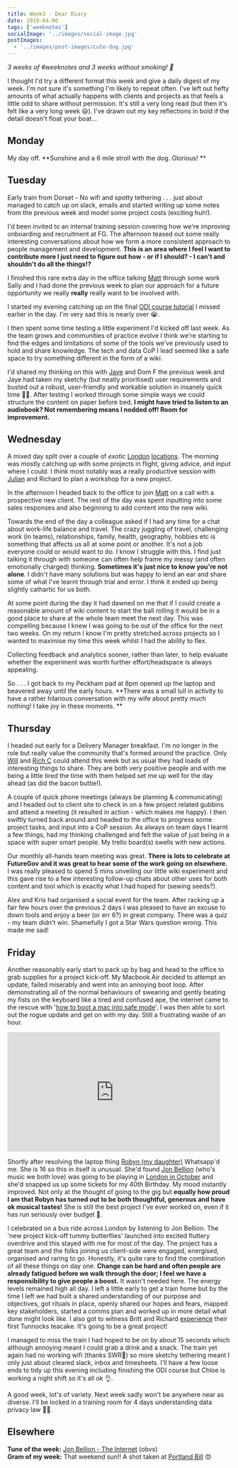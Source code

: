```yaml
---
title: Week3 - Dear Diary
date: 2019-04-06
tags: ['weeknotes']
socialImage: '../images/social-image.jpg'
postImages:
  - '../images/post-images/cute-dog.jpg'
---
```



_3 weeks of #weeknotes and 3 weeks without smoking! 🎉_

I thought I'd try a different format this week and give a daily digest of my week. I'm not sure it's something I'm likely to repeat often. I've left out hefty amounts of what actually happens with clients and projects as that feels a little odd to share without permission. It's still a very long read (but then it's felt like a very long week 😃). I've drawn out my key reflections in bold if the detail doesn't float your boat...

## Monday

My day off. **Sunshine and a 6 mile stroll with the dog. Glorious! **

## Tuesday

Early train from Dorset - No wifi and spotty tethering . . . just about managed to catch up on slack, emails and started writing up some notes from the previous week and model some project costs (exciting huh!).

I'd been invited to an internal training session covering how we're improving onboarding and recruitment at FG. The afternoon teased out some really interesting conversations about how we form a more consistent approach to people management and development. **This is an area where I feel I want to contribute more I just need to figure out how - or if I should? - I can't and shouldn't do all the things!?**

I finished this rare extra day in the office talking [Matt](https://twitter.com/Skinner_M) through some work Sally and I had done the previous week to plan our approach for a future opportunity we really **really** really want to be involved with.

I started my evening catching up on the final [ODI course tutorial](https://theodi.org/events/courses/) I missed earlier in the day. I'm very sad this is nearly over 😭.

I then spent some time testing a little experiment I'd kicked off last week. As the team grows and communities of practice evolve I think we're starting to find the edges and limitations of some of the tools we've previously used to hold and share knowledge. The tech and data CoP I lead seemed like a safe space to try something different in the form of a wiki.

I'd shared my thinking on this with [Jaye](https://twitter.com/dinosaurenby) and Dom F the previous week and Jaye had taken my sketchy (but neatly prioritised) user requirements and busted out a robust, user-friendly and workable solution in insanely quick time 💪😍. After testing I worked through some simple ways we could structure the content on paper before bed. **I might have tried to listen to an audiobook? Not remembering means I nodded off! Room for improvement.**

## Wednesday

A mixed day split over a couple of _exotic_ [London](https://en.wikipedia.org/wiki/Windsor_House,_London) [locations](https://www.google.co.uk/maps/place/FutureGov/@51.5047802,-0.0883868,15z/data=!4m5!3m4!1s0x0:0xcf4b29ffe0dfab16!8m2!3d51.5047802!4d-0.0883868). The morning was mostly catching up with some projects in flight, giving advice, and input where I could. I think most notably was a really productive session with [Julian](https://twitter.com/Julesequity) and Richard to plan a workshop for a new project.

In the afternoon I headed back to the office to join [Matt](https://twitter.com/Skinner_M) on a call with a prospective new client. The rest of the day was spent inputting into some sales responses and also beginning to add content into the new wiki.

Towards the end of the day a colleague asked if I had any time for a chat about work-life balance and travel. The crazy juggling of travel, challenging work (in teams), relationships, family, health, geography, hobbies etc is something that affects us all at some point or another. It's not a job everyone could or would want to do. I know I struggle with this. I find just talking it through with someone can often help frame my messy (and often emotionally charged) thinking. **Sometimes it's just nice to know you're not alone**. I didn't have many solutions but was happy to lend an ear and share some of what I've learnt through trial and error. I think it ended up being slightly cathartic for us both.

At some point during the day it had dawned on me that if I could create a reasonable amount of wiki content to start the ball rolling it would be in a good place to share at the whole team meet the next day. This was compelling because I knew I was going to be out of the office for the next two weeks. On my return I know I'm pretty stretched across projects so I wanted to maximise my time this week whilst I had the ability to flex.

Collecting feedback and analytics sooner, rather than later, to help evaluate whether the experiment was worth further effort/headspace is always appealing.

So . . . I got back to my Peckham pad at 8pm opened up the laptop and beavered away until the early hours. **There was a small lull in activity to have a rather hilarious conversation with my wife about pretty much nothing! I take joy in these moments. **

## Thursday

I headed out early for a Delivery Manager breakfast. I'm no longer in the role but really value the community that's formed around the practice. Only [Will](https://twitter.com/WReddin) and [Rich C](https://twitter.com/RichJanCassidy) could attend this week but as usual they had loads of interesting things to share. They are both very positive people and with me being a little tired the time with them helped set me up well for the day ahead (as did the bacon buttie!).

A couple of quick phone meetings (always be planning & communicating) and I headed out to client site to check in on a few project related gubbins and attend a meeting (it resulted in action - which makes me happy). I then swiftly turned back around and headed to the office to progress some project tasks, and input into a CoP session. As always on team days I learnt a few things, had my thinking challenged and felt the value of just being in a space with super smart people. My trello board(s) swells with new actions.

Our monthly all-hands team meeting was great. **There is lots to celebrate at FutureGov and it was great to hear some of the work going on elsewhere.** I was really pleased to spend 5 mins unveiling our little wiki experiment and this gave rise to a few interesting follow-up chats about other uses for both content and tool which is exactly what I had hoped for (sewing seeds?).

Alex and Kris had organised a social event for the team. After racking up a fair few hours over the previous 2 days I was pleased to have an excuse to down tools and enjoy a beer (or err 6?) in great company. There was a quiz - my team didn't win. Shamefully I got a Star Wars question wrong. This made me sad!

## Friday

Another reasonably early start to pack up by bag and head to the office to grab supplies for a project kick-off. My Macbook Air decided to attempt an update, failed miserably and went into an annoying boot loop. After demonstrating all of the normal behaviours of swearing and gently beating my fists on the keyboard like a tired and confused ape, the internet came to the rescue with '[how to boot a mac into safe mode](https://www.google.com/search?q=how+to+boot+a+mac+into+safe+mode&rlz=1C5CHFA_enGB814GB814&oq=how+to+boot+a+mac+into+safe+mode&aqs=chrome..69i57j0l5.6606j0j4&sourceid=chrome&ie=UTF-8)'. I was then able to sort out the rogue update and get on with my day. Still a frustrating waste of an hour.

<iframe
  width="480"
  height="269"
  frameborder="0"
  allowfullscreen
  scrolling="no"
  allowtransparency
  src="https://giphy.com/embed/5Zesu5VPNGJlm"
  className="is-pulled-left mr-4 mb-4"
></iframe>

Shortly after resolving the laptop thing [Robyn (my daughter)](https://www.instagram.com/sleepyrobyn/?hl=en) Whatsapp'd me. She is 16 so this in itself is unusual. She'd found [Jon Bellion](http://www.jonbellion.com/) (who's music we both love) was going to be playing in [London in October](https://www.roundhouse.org.uk/whats-on/2019/jon-bellion/) and she'd snapped us up some tickets for my 40th Birthday. My mood instantly improved. Not only at the thought of going to the gig but **equally how proud I am that Robyn has turned out to be both thoughtful, generous and have ok musical tastes!** She is still the best project I've ever worked on, even if it has run seriously over budget 🤪.

I celebrated on a bus ride across London by listening to Jon Bellion. The 'new project kick-off tummy butterflies' launched into excited fluttery overdrive and this stayed with me for most of the day. The project has a great team and the folks joining us client-side were engaged, energised, organised and raring to go. Honestly, it's quite rare to find the combination of all these things on day one. **Change can be hard and often people are already fatigued before we walk through the door; I feel we have a responsibility to give people a boost.** It wasn't needed here. The energy levels remained high all day. I left a little early to get a train home but by the time I left we had built a shared understanding of our purpose and objectives, got rituals in place, openly shared our hopes and fears, mapped key stakeholders, started a comms plan and worked up in more detail what done might look like. I also got to witness Britt and Richard [experience](https://www.instagram.com/p/Bv495oMgIZS/) their first Tunnocks teacake. It's going to be a great project!

I managed to miss the train I had hoped to be on by about 15 seconds which although annoying meant I could grab a drink and a snack. The train yet again had no working wifi (thanks SWR🖕) so more sketchy tethering meant I only just about cleared slack, inbox and timesheets. I'll have a few loose ends to tidy up this evening including finishing the ODI course but Chloe is working a night shift so it's all ok 👌.

A good week, lot's of variety. Next week sadly won't be anywhere near as diverse. I'll be locked in a training room for 4 days understanding data privacy law 😬🤓.

## Elsewhere

**Tune of the week:** [Jon Bellion - The Internet](https://www.youtube.com/watch?v=W936TWjKZBQ) (obvs)  
**Gram of my week:** That weekend sun!! A shot taken at [Portland Bill](https://www.instagram.com/p/Bvo5ybDA7ZV/) 😍
